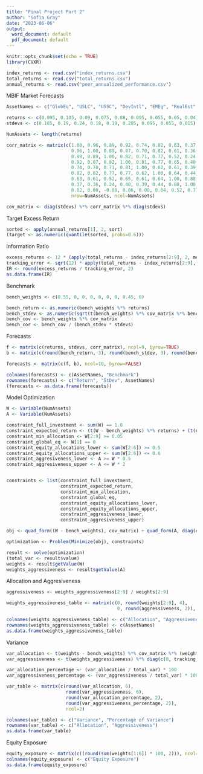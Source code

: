 ```yaml
---
title: "Final Project Part 2"
author: "Sofia Gray"
date: "2023-06-06"
output:
  word_document: default
  pdf_document: default
---
```


```r
knitr::opts_chunk$set(echo = TRUE)
library(CVXR)
```

```r
index_returns <- read.csv("index_returns.csv")
total_returns <- read.csv("total_returns.csv")
annual_returns <- read.csv("peer_annualized_performance.csv")
```

MBIF Market Forecasts
```r
AssetNames <- c("GlobEq", "USLC", "USSC", "DevIntl", "EMEq", "RealEst", "CorpBond", "AggBond", "Cash")

returns <- c(0.095, 0.105, 0.09, 0.075, 0.08, 0.095, 0.055, 0.05, 0.04)
stdevs <- c(0.185, 0.19, 0.24, 0.18, 0.19, 0.205, 0.095, 0.055, 0.015)

NumAssets <- length(returns)

corr_matrix <- matrix(c(1.00, 0.96, 0.89, 0.92, 0.74, 0.82, 0.63, 0.37, 0.02,
                        0.96, 1.00, 0.89, 0.87, 0.70, 0.82, 0.61, 0.36, 0.00,
                        0.89, 0.89, 1.00, 0.82, 0.71, 0.77, 0.52, 0.24, -0.08,
                        0.92, 0.87, 0.82, 1.00, 0.81, 0.77, 0.65, 0.40, 0.06,
                        0.74, 0.70, 0.71, 0.81, 1.00, 0.62, 0.61, 0.39, 0.08,
                        0.82, 0.82, 0.77, 0.77, 0.62, 1.00, 0.64, 0.44, 0.04,
                        0.63, 0.61, 0.52, 0.65, 0.61, 0.64, 1.00, 0.88, 0.52,
                        0.37, 0.36, 0.24, 0.40, 0.39, 0.44, 0.88, 1.00, 0.77,
                        0.02, 0.00, -0.08, 0.06, 0.08, 0.04, 0.52, 0.77, 1.00),
                        nrow=NumAssets, ncol=NumAssets)

cov_matrix <- diag(stdevs) %*% corr_matrix %*% diag(stdevs)
```


Target Excess Return
```r
sorted <- apply(annual_returns[1], 2, sort)
(target <- as.numeric(quantile(sorted, probs=0.6)))
```

Information Ratio
```r
excess_returns <- 12 * (apply(total_returns - index_returns[2:9], 2, mean))
tracking_error <- sqrt(12) * apply(total_returns - index_returns[2:9], 2, sd)
IR <- round(excess_returns / tracking_error, 2)
as.data.frame(IR)
```

Benchmark
```r
bench_weights <- c(0.55, 0, 0, 0, 0, 0, 0, 0.45, 0)

bench_return <- as.numeric(bench_weights %*% returns)
bench_stdev <- as.numeric(sqrt(t(bench_weights) %*% cov_matrix %*% bench_weights))
bench_cov <- bench_weights %*% cov_matrix
bench_cor <- bench_cov / (bench_stdev * stdevs)
```

Forecasts
```r
f <- matrix(c(returns, stdevs, corr_matrix), ncol=9, byrow=TRUE)
b <- matrix(c(round(bench_return, 3), round(bench_stdev, 3), round(bench_cor, 3)), ncol=1, byrow=TRUE)

forecasts <- matrix(c(f, b), ncol=10, byrow=FALSE)

colnames(forecasts) <- c(AssetNames, "Benchmark")
rownames(forecasts) <- c("Return", "StDev", AssetNames)
(forecasts <- as.data.frame(forecasts))
```

Model Optimization
```r
W <- Variable(NumAssets)
A <- Variable(NumAssets)

constraint_full_investment <- sum(W) == 1.0
constraint_expected_return <- (t(W - bench_weights) %*% returns) + (t(A) %*% c(0, excess_returns)) >= target  
constraint_min_allocation <- W[2:9] >= 0.05
constraint_global_eq <- W[1] == 0
constraint_equity_allocations_lower <- sum(W[2:6]) >= 0.5
constraint_equity_allocations_upper <- sum(W[2:6]) <= 0.6
constraint_aggresiveness_lower <- A >= W * 0.5
constraint_aggresiveness_upper <- A <= W * 2


constraints <- list(constraint_full_investment,
                    constraint_expected_return,
                    constraint_min_allocation,
                    constraint_global_eq,
                    constraint_equity_allocations_lower,
                    constraint_equity_allocations_upper,
                    constraint_aggresiveness_lower,
                    constraint_aggresiveness_upper)

obj <- quad_form((W - bench_weights), cov_matrix) + quad_form(A, diag(c(0, tracking_error^2)))

optimization <- Problem(Minimize(obj), constraints)

result <- solve(optimization)
(total_var <- result$value)
weights <- result$getValue(W)
weights_aggressiveness <- result$getValue(A)
```

Allocation and Aggresiveness
```r
aggressiveness <- weights_aggressiveness[2:9] / weights[2:9]

weights_aggressiveness_table <- matrix(c(0, round(weights[2:9], 4),
                                         0, round(aggressiveness, 2)), ncol=2)

colnames(weights_aggressiveness_table) <- c("Allocation", "Aggressiveness")
rownames(weights_aggressiveness_table) <- c(AssetNames)
as.data.frame(weights_aggressiveness_table)
```

Variance
```r
var_allocation <- t(weights - bench_weights) %*% cov_matrix %*% (weights - bench_weights)
var_aggressiveness <- t(weights_aggressiveness) %*% diag(c(0, tracking_error^2)) %*% weights_aggressiveness

var_allocation_percentage <- (var_allocation / total_var) * 100
var_aggressiveness_percentage <- (var_aggressiveness / total_var) * 100

var_table <- matrix(c(round(var_allocation, 6),
                      round(var_aggressiveness, 6), 
                      round(var_allocation_percentage, 2),
                      round(var_aggressiveness_percentage, 2)),
                      ncol=2)

colnames(var_table) <- c("Variance", "Percentage of Variance")
rownames(var_table) <- c("Allocation", "Aggressiveness")
as.data.frame(var_table)
```

Equity Exposure
```r
equity_exposure <- matrix(c((round(sum(weights[1:6]) * 100, 2))), ncol=1)
colnames(equity_exposure) <- c("Equity Exposure")
as.data.frame(equity_exposure)
```






